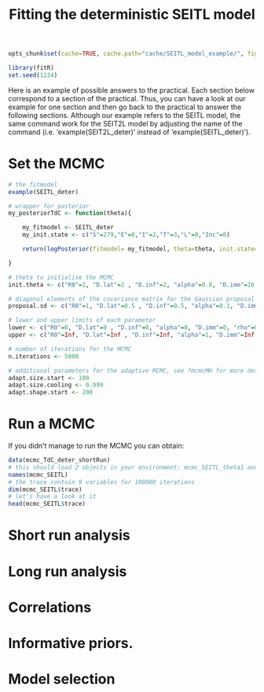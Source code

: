 % Fitting the deterministic SEITL model

```r
opts_chunk$set(cache=TRUE, cache.path="cache/SEITL_model_example/", fig.retina=1 ,fig.path="figure/SEITL_model_example/", fig.cap='', fig.height=3, fig.width=5, dpi=100, fig.align="center", message=FALSE, tidy=TRUE)
```

```r
library(fitR)
set.seed(1234)
```

Here is an example of possible answers to the practical. Each section below correspond to a section of the practical.
Thus, you can have a look at our example for one section and then go back to the practical to answer the following sections. 
Although our example refers to the SEITL model, the same command work for the SEIT2L model by adjusting the name of the command (i.e. 'example(SEIT2L_deter)' instead of 'example(SEITL_deter)').

# Set the MCMC

```r

# the fitmodel
example(SEITL_deter)

# wrapper for posterior
my_posteriorTdC <- function(theta){

	my_fitmodel <- SEITL_deter
	my_init.state <- c("S"=279,"E"=0,"I"=2,"T"=3,"L"=0,"Inc"=0) 

	return(logPosterior(fitmodel= my_fitmodel, theta=theta, init.state= my_init.state, data=FluTdC1971, margLogLike = trajLogLike))

}

# theta to initialise the MCMC
init.theta <- c("R0"=2, "D.lat"=2 , "D.inf"=2, "alpha"=0.8, "D.imm"=16, "rho"=0.85)

# diagonal elements of the covariance matrix for the Gaussian proposal
proposal.sd <- c("R0"=1, "D.lat"=0.5 , "D.inf"=0.5, "alpha"=0.1, "D.imm"=2, "rho"=0.1)

# lower and upper limits of each parameter
lower <- c("R0"=0, "D.lat"=0 , "D.inf"=0, "alpha"=0, "D.imm"=0, "rho"=0)
upper <- c("R0"=Inf, "D.lat"=Inf , "D.inf"=Inf, "alpha"=1, "D.imm"=Inf, "rho"=1)

# number of iterations for the MCMC
n.iterations <- 5000

# additional parameters for the adaptive MCMC, see ?mcmcMH for more details
adapt.size.start <- 100 
adapt.size.cooling <- 0.999
adapt.shape.start <- 200
```

# Run a MCMC

If you didn't manage to run the MCMC you can obtain:

```r
data(mcmc_TdC_deter_shortRun)
# this should load 2 objects in your environment: mcmc_SEITL_theta1 and mcmc_SEITL_theta2. Each one is a list of 3 elements returned by mcmcMH
names(mcmc_SEITL)
# the trace contain 9 variables for 100000 iterations
dim(mcmc_SEITL$trace)
# let's have a look at it
head(mcmc_SEITL$trace)
```


# Short run analysis


# Long run analysis


# Correlations


# Informative priors.


# Model selection
